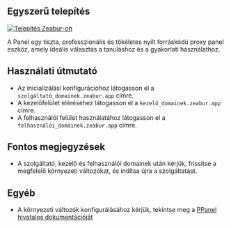 ## Egyszerű telepítés

[![Telepítés Zeabur-on](https://zeabur.com/button.svg)](https://zeabur.com/templates/IBPWWW)

A Panel egy tiszta, professzionális és tökéletes nyílt forráskódú proxy panel eszköz, amely ideális választás a tanuláshoz és a gyakorlati használathoz.

## Használati útmutató

- Az inicializálási konfigurációhoz látogasson el a `szolgáltató_domainek.zeabur.app` címre.
- A kezelőfelület eléréséhez látogasson el a `kezelő_domainek.zeabur.app` címre.
- A felhasználói felület használatához látogasson el a `felhasználói_domainek.zeabur.app` címre.

## Fontos megjegyzések

- A szolgáltató, kezelő és felhasználói domainek után kérjük, frissítse a megfelelő környezeti változókat, és indítsa újra a szolgáltatást.

## Egyéb

- A környezeti változók konfigurálásához kérjük, tekintse meg a [PPanel hivatalos dokumentációját](https://ppanel.dev/)



<Giscus />
